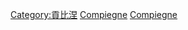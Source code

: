 {{Commons category|People of Compiègne}}
{{Catmore|貢比涅}}

[[Category:貢比涅|Category:貢比涅]]
[[Category:瓦茲省人|Compiegne]]
[[Category:上法蘭西大區各城市出身人物|Compiegne]]